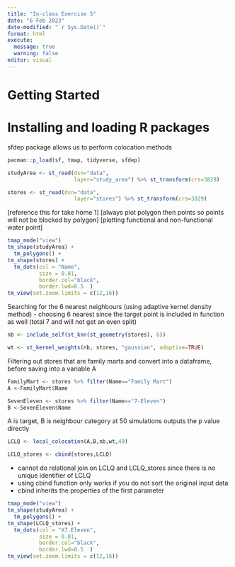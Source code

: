 ```yaml
---
title: "In-class Exercise 5"
date: "6 Feb 2023"
date-modified: "`r Sys.Date()`"
format: html
execute: 
  message: true
  warning: false
editor: visual
---
```


# Getting Started

# Installing and loading R packages

sfdep package allows us to perform colocation methods

```r
pacman::p_load(sf, tmap, tidyverse, sfdep)
```

```r
studyArea <- st_read(dsn="data",
                     layer="study_area") %>% st_transform(crs=3829)
```

```r
stores <- st_read(dsn="data",
                     layer="stores") %>% st_transform(crs=3829)
```

\[reference this for take home 1\] \[always plot polygon then points so points will not be blocked by polygon\] \[plotting functional and non-functional water point\]

```r
tmap_mode("view")
tm_shape(studyArea) +
  tm_polygons() +
tm_shape(stores) +
  tm_dots(col = "Name", 
          size = 0.01,
          border.col="black",
          border.lwd=0.5  )
tm_view(set.zoom.limits = c(12,16))
```

Searching for the 6 nearest neighbours (using adaptive kernel density method) - choosing 6 nearest since the target point is included in function as well (total 7 and will not get an even split)

```r
nb <- include_self(st_knn(st_geometry(stores), 6))
```

```r
wt <- st_kernel_weights(nb, stores, "gaussian", adaptive=TRUE)
```

Filtering out stores that are family marts and convert into a dataframe, before saving into a variable A

```r
FamilyMart <- stores %>% filter(Name=="Family Mart")
A <-FamilyMart$Name
```

```r
SevenEleven <- stores %>% filter(Name=="7-Eleven")
B <-SevenEleven$Name
```

A is target, B is neighbour category at 50 simulations outputs the p value directly

```r
LCLQ <- local_colocation(A,B,nb,wt,49)
```

```r
LCLQ_stores <- cbind(stores,LCLQ)
```

-   cannot do relational join on LCLQ and LCLQ_stores since there is no unique identifier of LCLQ
-   using cbind function only works if you do not sort the original input data
-   cbind inherits the properties of the first parameter

```r
tmap_mode("view")
tm_shape(studyArea) +
  tm_polygons() +
tm_shape(LCLQ_stores) +
  tm_dots(col = "X7.Eleven",
          size = 0.01,
          border.col="black",
          border.lwd=0.5  )
tm_view(set.zoom.limits = c(12,16))
```

```r

```

```r

```

```r

```

```r

```

```r

```
